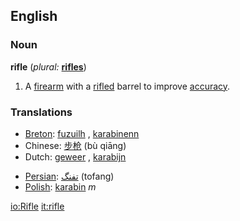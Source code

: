 ==English==

===Noun===
{{wikipedia}}
'''rifle''' (''plural:'' '''[[rifles]]''')
# A [[firearm]] with a [[rifled]] barrel to improve [[accuracy]].

===Translations===
{{top}}
*[[Breton]]: [[fuzuilh]] {{f}}, [[karabinenn]] {{f}}
*Chinese: [[步枪]] (bù qiāng)
*Dutch: [[geweer]] {{n}}, [[karabijn]] {{f}}
{{mid}}
*[[Persian]]: [[تفنگ]] (tofang)
*[[Polish]]: [[karabin]] ''m''
{{bottom}}

[[io:Rifle]]
[[it:rifle]]